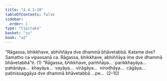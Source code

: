 ```yaml
---
title: "4.4.1–10"
tableOfContents: false
sidebar:
  order: 1
type: "tipitaka"
basket: "su"
book: "a2"
---
```



<DynamicBreadcrumb />

<Division number="231" book="a2" bookNo="15" page="98">

<Paragraph number="292" book="a2">
“Rāgassa, bhikkhave, abhiññāya dve dhammā bhāvetabbā. Katame dve? Samatho ca vipassanā ca. Rāgassa, bhikkhave, abhiññāya ime dve dhammā bhāvetabbā”ti. (1)
</Paragraph>

<Paragraph number="293" book="a2">
“Rāgassa, bhikkhave, pariññāya…  parikkhayāya…  pahānāya…  khayāya…  vayāya…  virāgāya…  nirodhāya…  cāgāya…  paṭinissaggāya dve dhammā bhāvetabbā …pe…  (2–10)
</Paragraph>
</Division>